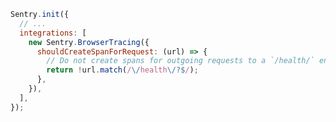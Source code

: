 ```javascript
Sentry.init({
  // ...
  integrations: [
    new Sentry.BrowserTracing({
      shouldCreateSpanForRequest: (url) => {
        // Do not create spans for outgoing requests to a `/health/` endpoint
        return !url.match(/\/health\/?$/);
      },
    }),
  ],
});
```
